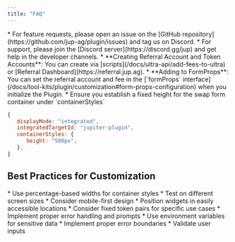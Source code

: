 ```yaml
---
title: "FAQ"
---
```

<AccordionGroup>
  <Accordion title="How do I feature request or get support?" >
   * For feature requests, please open an issue on the [GitHub repository](https://github.com/jup-ag/plugin/issues) and tag us on Discord.
   * For support, please join the [Discord server](https://discord.gg/jup) and get help in the developer channels.

  </Accordion>

  <Accordion title="How do I add fees to Plugin?">
    * **Creating Referral Account and Token Accounts**: You can create via [scripts](/docs/ultra-api/add-fees-to-ultra) or [Referral Dashboard](https://referral.jup.ag).
    * **Adding to FormProps**: You can set the referral account and fee in the [`formProps` interface](/docs/tool-kits/plugin/customization#form-props-configuration) when you initialize the Plugin.

  </Accordion>

  <Accordion title="Integrated Mode: Token Search Modal Collapses Plugin">
    * Ensure you establish a fixed height for the swap form container under `containerStyles`

```js
{
   displayMode: "integrated",
   integratedTargetId: "jupiter-plugin",
   containerStyles: {
      height: "500px",
   },
}
```
  </Accordion>
</AccordionGroup>




## Best Practices for Customization
<AccordionGroup>
  <Accordion title="Responsive Design">
    * Use percentage-based widths for container styles
    * Test on different screen sizes
    * Consider mobile-first design

  </Accordion>

  <Accordion title="User Experience">
    * Position widgets in easily accessible locations
    * Consider fixed token pairs for specific use cases
    * Implement proper error handling and prompts

  </Accordion>

  <Accordion title="Security">
    * Use environment variables for sensitive data
    * Implement proper error boundaries
    * Validate user inputs

  </Accordion>
</AccordionGroup>


